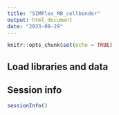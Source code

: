 ```yaml
---
title: "SIMPlex_MB_cellbender"
output: html_document
date: "2023-09-29"
---
```


```r
knitr::opts_chunk$set(echo = TRUE)
```

## Load libraries and data

## Session info
```r
sessionInfo()
```


